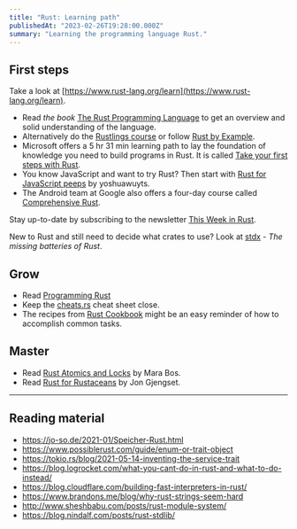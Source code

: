 ```yaml
---
title: "Rust: Learning path"
publishedAt: "2023-02-26T19:28:00.000Z"
summary: "Learning the programming language Rust."
---
```


## First steps

Take a look at [https://www.rust-lang.org/learn](https://www.rust-lang.org/learn).

- Read _the book_ [The Rust Programming Language](https://doc.rust-lang.org/book/) to get an overview and solid understanding of the language.
- Alternatively do the [Rustlings course](https://github.com/rust-lang/rustlings/) or follow [Rust by Example](https://doc.rust-lang.org/stable/rust-by-example/).
- Microsoft offers a 5 hr 31 min learning path to lay the foundation of knowledge you need to build programs in Rust. It is called [Take your first steps with Rust](https://learn.microsoft.com/en-us/training/paths/rust-first-steps/).
- You know JavaScript and want to try Rust? Then start with [Rust for JavaScript peeps](https://github.com/yoshuawuyts/rust-for-js-peeps) by yoshuawuyts.
- The Android team at Google also offers a four-day course called [Comprehensive Rust](https://github.com/google/comprehensive-rust).

Stay up-to-date by subscribing to the newsletter [This Week in Rust](https://this-week-in-rust.org/).

New to Rust and still need to decide what crates to use? Look at [stdx](https://github.com/brson/stdx) _- The missing batteries of Rust_.

## Grow

- Read [Programming Rust](https://www.oreilly.com/library/view/programming-rust-2nd/9781492052586/)
- Keep the [cheats.rs](https://cheats.rs/) cheat sheet close.
- The recipes from [Rust Cookbook](https://rust-lang-nursery.github.io/rust-cookbook/) might be an easy reminder of how to accomplish common tasks.

## Master

- Read [Rust Atomics and Locks](https://marabos.nl/atomics/) by Mara Bos.
- Read [Rust for Rustaceans](https://rust-for-rustaceans.com/) by Jon Gjengset.

---

## Reading material

- https://jo-so.de/2021-01/Speicher-Rust.html
- https://www.possiblerust.com/guide/enum-or-trait-object
- https://tokio.rs/blog/2021-05-14-inventing-the-service-trait
- https://blog.logrocket.com/what-you-cant-do-in-rust-and-what-to-do-instead/
- https://blog.cloudflare.com/building-fast-interpreters-in-rust/
- https://www.brandons.me/blog/why-rust-strings-seem-hard
- http://www.sheshbabu.com/posts/rust-module-system/
- https://blog.nindalf.com/posts/rust-stdlib/
